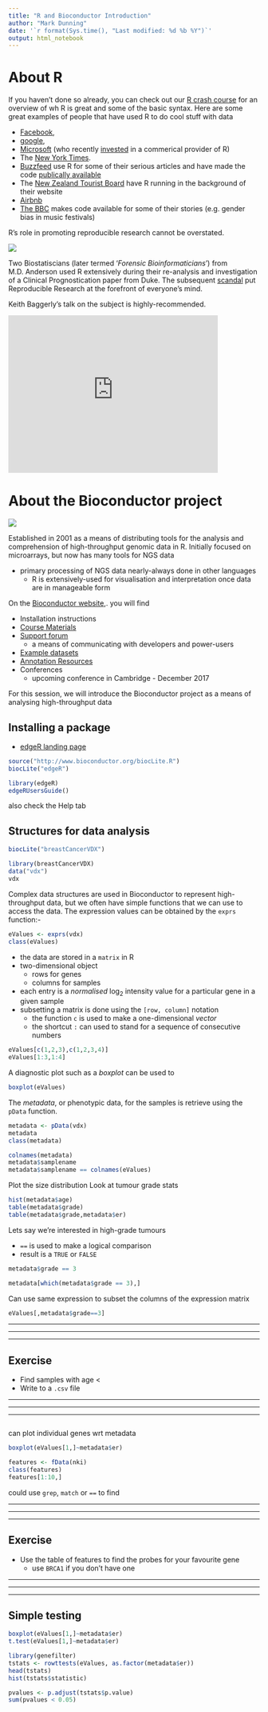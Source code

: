 ```yaml
---
title: "R and Bioconductor Introduction"
author: "Mark Dunning"
date: '`r format(Sys.time(), "Last modified: %d %b %Y")`'
output: html_notebook
---
```


# About R

If you haven't done so already, you can check out our [R crash course](https://bioinformatics-core-shared-training.github.io/r-crash-course/) for an overview of wh R is great and some of the basic syntax. Here are some great examples of people that have used R to do cool stuff with data

- [Facebook](http://blog.revolutionanalytics.com/2010/12/analysis-of-facebook-status-updates.html),
- [google](http://blog.revolutionanalytics.com/2009/05/google-using-r-to-analyze-effectiveness-of-tv-ads.html),
- [Microsoft](http://blog.revolutionanalytics.com/2014/05/microsoft-uses-r-for-xbox-matchmaking.html) (who recently [invested](http://blogs.microsoft.com/blog/2015/01/23/microsoft-acquire-revolution-analytics-help-customers-find-big-data-value-advanced-statistical-analysis/) in a commerical provider of R)
- The [New York Times](http://blog.revolutionanalytics.com/2011/03/how-the-new-york-times-uses-r-for-data-visualization.html).
- [Buzzfeed](http://blog.revolutionanalytics.com/2015/12/buzzfeed-uses-r-for-data-journalism.html) use R for some of their serious articles and have made the code [publically available](https://buzzfeednews.github.io/2016-04-federal-surveillance-planes/analysis.html)
- The [New Zealand Tourist Board](https://mbienz.shinyapps.io/tourism_dashboard_prod/) have R running in the background of their website
- [Airbnb](https://medium.com/airbnb-engineering/using-r-packages-and-education-to-scale-data-science-at-airbnb-906faa58e12d)
- [The BBC](https://github.com/BBC-Data-Unit/music-festivals) makes code available for some of their stories (e.g. gender bias in music festivals)


R's role in promoting reproducible research cannot be overstated.

![](images/rep-research-nyt.png)

Two Biostatiscians (later termed '*Forensic Bioinformaticians*') from M.D. Anderson used R extensively during their re-analysis and investigation of a Clinical Prognostication paper from Duke. The subsequent [scandal](https://www.youtube.com/watch?v=W5sZTNPMQRM) put Reproducible Research at the forefront of everyone's mind.

Keith Baggerly's talk on the subject is highly-recommended.

<iframe width="420" height="315" src="https://www.youtube.com/embed/7gYIs7uYbMo" frameborder="0" allowfullscreen></iframe>


# About the Bioconductor project

![](http://bioconductor.org/images/logo_bioconductor.gif)


Established in 2001 as a means of distributing tools for the analysis and comprehension of high-throughput genomic data in R. Initially focused on microarrays, but now has many tools for NGS data

- primary processing of NGS data nearly-always done in other languages
    + R is extensively-used for visualisation and interpretation once data are in manageable form

On the [Bioconductor website](www.bioconductor.org),. you will find

- Installation instructions
- [Course Materials](http://bioconductor.org/help/course-materials/)
- [Support forum](https://support.bioconductor.org/)
    + a means of communicating with developers and power-users
- [Example datasets](http://bioconductor.org/packages/release/BiocViews.html#___ExperimentData)
- [Annotation Resources](http://bioconductor.org/packages/release/BiocViews.html#___AnnotationData)
- Conferences
    + upcoming conference in Cambridge - December 2017
    

For this session, we will introduce the Bioconductor project as a means of analysing high-throughput data

## Installing a package

- [edgeR landing page](http://bioconductor.org/packages/release/bioc/html/edgeR.html)

```r
source("http://www.bioconductor.org/biocLite.R")
biocLite("edgeR")
```

```r
library(edgeR)
edgeRUsersGuide()
```

also check the Help tab

## Structures for data analysis

```r
biocLite("breastCancerVDX")
```

```r
library(breastCancerVDX)
data("vdx")
vdx
```

Complex data structures are used in Bioconductor to represent high-throughput data, but we often have simple functions that we can use to access the data. The expression values can be obtained by the `exprs` function:-

```r
eValues <- exprs(vdx)
class(eValues)

```

- the data are stored in a `matrix` in R
- two-dimensional object
  + rows for genes
  + columns for samples
- each entry is a *normalised* log$_2$ intensity value for a particular gene in a given sample
- subsetting a matrix is done using the `[row, column]` notation
  + the function `c` is used to make a one-dimensional *vector*
  + the shortcut `:` can used to stand for a sequence of consecutive numbers
  
```r
eValues[c(1,2,3),c(1,2,3,4)]
eValues[1:3,1:4]
```

A diagnostic plot such as a *boxplot* can be used to
```r
boxplot(eValues)
```

The *metadata*, or phenotypic data, for the samples is retrieve using the `pData` function.


```r
metadata <- pData(vdx)
metadata
class(metadata)
```

```r
colnames(metadata)
metadata$samplename
metadata$samplename == colnames(eValues)
```

Plot the size distribution
Look at tumour grade stats

```r
hist(metadata$age)
table(metadata$grade)
table(metadata$grade,metadata$er)
```

Lets say we're interested in high-grade tumours

- `==` is used to make a logical comparison
- result is a `TRUE` or `FALSE`


```r
metadata$grade == 3
```

```r
metadata[which(metadata$grade == 3),]
```

Can use same expression to subset the columns of the expression matrix

```r
eValues[,metadata$grade==3]
```

******
******
******


## Exercise

- Find samples with age < 
- Write to a `.csv` file

******
******
******

```r

```

can plot individual genes wrt metadata

```r
boxplot(eValues[1,]~metadata$er)
```


```r
features <- fData(nki)
class(features)
features[1:10,]
```

could use `grep`, `match` or `==` to find

******
******
******

## Exercise

- Use the table of features to find the probes for your favourite gene
  + use `BRCA1` if you don't have one

******
******
******



## Simple testing

```r
boxplot(eValues[1,]~metadata$er)
t.test(eValues[1,]~metadata$er)
```

```r
library(genefilter)
tstats <- rowttests(eValues, as.factor(metadata$er))
head(tstats)
hist(tstats$statistic)
```

```r
pvalues <- p.adjust(tstats$p.value)
sum(pvalues < 0.05)
```


